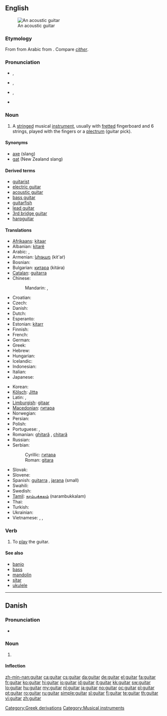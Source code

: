 ==English==
{{wikipedia}}
[[Image:Spanish guitar.jpg|thumb|An acoustic guitar]]

===Etymology===
From {{etyl|es}} {{term|guitarra|lang=es}} from Arabic {{term|قيثارة|sc=Arab|tr=qīθāra}} from {{etyl|grc}} {{term|κιθάρα|sc=Grek}}. Compare ''[[cither]]''.

===Pronunciation===
* {{a|UK}} {{IPA|/ɡɪˈtɑː/}}, {{SAMPA|/gI"tA:/}}
*: {{audio|en-uk-guitar.ogg|Audio (UK)}}
*: {{rhymes|ɑː(r)}}
* {{a|US|GenAm}} {{IPA|/ɡɪˈtɑɹ/}}, {{SAMPA|/gI"tAr/}}
*: {{audio|en-us-guitar.ogg|Audio (US)}}
*: {{rhymes|ɑː(r)}}
* {{a|US|Southern}} {{IPA|/ˈɡɪ.tɑɹ/}}, {{SAMPA|/"gI.tAr/}}
* {{hyphenation|gui|tar}}

===Noun===
{{en-noun}}

# A [[string]]ed musical [[instrument]], usually with [[fretted]] fingerboard and 6 strings, played with the fingers or a [[plectrum]] (guitar pick).

====Synonyms====
* [[axe]] (slang)
* [[gat]] (New Zealand slang)

====Derived terms====
* [[guitarist]]
* [[electric guitar]]
* [[acoustic guitar]]
* [[bass guitar]]
* [[guitarfish]]
* [[lead guitar]]
* [[3rd bridge guitar]]
* [[harpguitar]]

====Translations====
{{trans-top|instrument}}
* [[Afrikaans]]: [[kitaar]]
* Albanian: [[kitarë]] {{f}}
* Arabic: {{t|ar|قيثارة|f|tr=qithaara|sc=Arab}},  {{t|ar|جيتار|m|tr=gitaar|sc=Arab}}
* Armenian: [[կիթառ]] (kit'aṙ)
* Bosnian: {{t-|bs|gitara|f}}
* Bulgarian: [[китара]] (kitára) {{f}}
* [[Catalan]]: [[guitarra]] {{f}}
* Chinese:
*: Mandarin: {{t|zh|吉他|tr=jítā|sc=Hani}},  {{t|zh|六弦琴|tr=liùxiánqín|sc=Hani}}
* Croatian: {{t+|hr|gitara|f}}
* Czech: {{t+|cs|kytara|f}}
* Danish: {{t+|da|guitar|c}}
* Dutch: {{t+|nl|gitaar|f}}
* Esperanto: {{t-|eo|gitaro|xs=Esperanto}}
* Estonian: [[kitarr]]
* Finnish: {{t+|fi|kitara}}
* French: {{t+|fr|guitare|f}}
* German: {{t+|de|Gitarre|f}}
* Greek: {{t+|el|κιθάρα|f|tr=kithára|sc=Grek}}
* Hebrew: {{t+|he|גיטרה|f|alt=גִּיטָרָה|tr=gitara|sc=Hebr}}
* Hungarian: {{t+|hu|gitár}}
* Icelandic: {{t+|is|gítar|m}}
* Indonesian: {{t-|id|gitar|xs=Indonesian}}
* Italian: {{t+|it|chitarra|f}}
* Japanese: {{t+|ja|ギター|tr=gitā|sc=Jpan}}
{{trans-mid}}
* Korean: {{t|ko|기타|tr=gita|sc=Kore}}
* [[Kölsch]]: [[Jitta]] {{f}}
* Latin: {{t-|la|fides|f}},  {{t-|la|cithara}}
* [[Limburgish]]: [[gitaar]]
* [[Macedonian]]: [[гитара]]
* Norwegian: {{t+|no|gitar}}
* Persian: {{t+|fa|گیتار|tr=gitâr|xs=Persian}}
* Polish: {{t+|pl|gitara|f}}
* Portuguese: {{t+|pt|guitarra|f}}, {{t+|pt|violão|m}}
* Romanian: [[ghitară]] {{f}}, [[chitară]] {{f}}
* Russian: {{t+|ru|гитара|f|tr=gitára|sc=Cyrl}}
* Serbian:
*: Cyrillic: [[гитара]] {{f}}
*: Roman: [[gitara]] {{f}}
* Slovak: {{t-|sk|gitara|f}}
* Slovene: {{t+|sl|kitara|f}}
* Spanish: [[guitarra]] {{f}}, [[jarana]] {{f}} (small)
* Swahili: {{t+|sw|Gita|xs=Swahili}}
* Swedish: {{t+|sv|gitarr|c}}
* [[Tamil]]: [[நரம்புக்கலம்]] (narambukkalam)
* Thai: {{t-|th|พิณ|tr=phin|sc=Thai}}
* Turkish: {{t+|tr|gitar}}
* Ukrainian: {{t+|uk|гітара|f|tr=hitára|xs=Ukrainian}}
* Vietnamese: {{t-|vi|đàn ghi-ta|xs=Vietnamese}}, {{t+|vi|ghi-ta|xs=Vietnamese}}, {{t-|vi|lục huyền cầm|xs=Vietnamese}}
{{trans-bottom}}

===Verb===
{{en-verb}}

# {{rare}} To [[play]] the guitar.

====See also====
* [[banjo]]
* [[bass]]
* [[mandolin]]
* [[sitar]]
* [[ukulele]]

[[Category:Greek derivations]]
[[Category:Musical instruments]]

----

==Danish==
{{wikipedia|lang=da}}

===Pronunciation===
* {{IPA|/ɡitar/|[ˈɡ̊itˢɑːˀ]|lang=da}}

===Noun===
{{da-noun|en|er}}

# {{l|en|guitar}}

====Inflection====
{{da-noun-infl|en|er}}

[[zh-min-nan:guitar]]
[[ca:guitar]]
[[cs:guitar]]
[[da:guitar]]
[[de:guitar]]
[[el:guitar]]
[[fa:guitar]]
[[fr:guitar]]
[[ko:guitar]]
[[hi:guitar]]
[[io:guitar]]
[[id:guitar]]
[[it:guitar]]
[[kk:guitar]]
[[sw:guitar]]
[[lo:guitar]]
[[hu:guitar]]
[[my:guitar]]
[[nl:guitar]]
[[ja:guitar]]
[[no:guitar]]
[[oc:guitar]]
[[pl:guitar]]
[[pt:guitar]]
[[ro:guitar]]
[[ru:guitar]]
[[simple:guitar]]
[[sl:guitar]]
[[fi:guitar]]
[[te:guitar]]
[[th:guitar]]
[[vi:guitar]]
[[zh:guitar]]